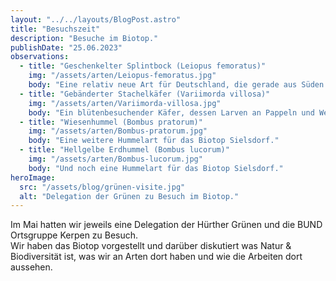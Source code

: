 ```yaml
---
layout: "../../layouts/BlogPost.astro"
title: "Besuchszeit"
description: "Besuche im Biotop."
publishDate: "25.06.2023"
observations:
  - title: "Geschenkelter Splintbock (Leiopus femoratus)"
    img: "/assets/arten/Leiopus-femoratus.jpg"
    body: "Eine relativ neue Art für Deutschland, die gerade aus Süden einwandert. Erstsichtung für Köln."
  - title: "Gebänderter Stachelkäfer (Variimorda villosa)"
    img: "/assets/arten/Variimorda-villosa.jpg"
    body: "Ein blütenbesuchender Käfer, dessen Larven an Pappeln und Weiden fressen."
  - title: "Wiesenhummel (Bombus pratorum)"
    img: "/assets/arten/Bombus-pratorum.jpg"
    body: "Eine weitere Hummelart für das Biotop Sielsdorf."
  - title: "Hellgelbe Erdhummel (Bombus lucorum)"
    img: "/assets/arten/Bombus-lucorum.jpg"
    body: "Und noch eine Hummelart für das Biotop Sielsdorf."
heroImage:
  src: "/assets/blog/grünen-visite.jpg"
  alt: "Delegation der Grünen zu Besuch im Biotop."
---
```



Im Mai hatten wir jeweils eine Delegation der Hürther Grünen und die BUND Ortsgruppe Kerpen zu Besuch.  
Wir haben das Biotop vorgestellt und darüber diskutiert was Natur & Biodiversität ist, was wir an Arten dort haben und wie die Arbeiten dort aussehen. 

<Cards observations={frontmatter.observations} />